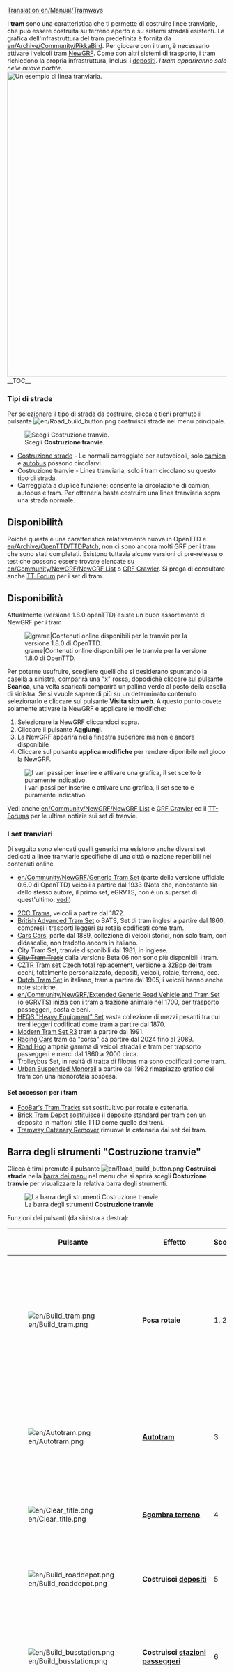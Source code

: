 [[Translation:en/Manual/Tramways]]
{{it/Indice dei contenuti}}

I '''tram''' sono una caratteristica che ti permette di costruire linee tranviarie, che può essere costruita su terreno aperto e su sistemi stradali esistenti. La grafica dell'infrastruttura del tram predefinita è fornita da [[en/Archive/Community/PikkaBird]]. Per giocare con i tram, è necessario attivare i veicoli tram [[it/NewGRF|NewGRF]]. Come con altri sistemi di trasporto, i tram richiedono la propria infrastruttura, inclusi i [[it/Manual/Depositi|depositi]].
''I tram appariranno solo nelle nuove partite. ''
[[File:en/Tramroute.png|thumb|700px|left|Un esempio di linea tranviaria.]]
__TOC__
{{en/html-clear-left}}

=== Tipi di strade ===
Per selezionare il tipo di strada da costruire, clicca e tieni premuto il pulsante [[File:en/Road build button.png]] costruisci strade nel menu principale.

[[File:it/Tramwaymenu.png|none|frame|Scegli '''Costruzione tranvie'''.]]

* [[it/Costruzione della carreggiata|Costruzione strade]] - Le normali carreggiate per autoveicoli, solo [[it/Camion|camion]] e [[it/Autobus|autobus]] possono circolarvi.
* Costruzione tranvie - Linea tranviaria, solo i tram circolano su questo tipo di strada.
* Carreggiata a duplice funzione: consente la circolazione di camion, autobus e tram. Per ottenerla basta costruire una linea tranviaria sopra una strada normale.

== Disponibilità ==
Poiché questa è una caratteristica relativamente nuova in OpenTTD e [[en/Archive/OpenTTD/TTDPatch]], non ci sono ancora molti GRF per i tram che sono stati completati. Esistono tuttavia alcune versioni di pre-release o test che possono essere trovate elencate su [[en/Community/NewGRF/NewGRF List]] o [http://grfcrawler.tt-forums.net/index.php?do=list&cid=105 GRF Crawler ]. Si prega di consultare anche [http://www.tt-forums.net/viewforum.php?f=26 TT-Forum] per i set di tram.

==Disponibilità==
Attualmente (versione 1.8.0 openTTD) esiste un buon assortimento di NewGRF per i tram 

[[File:it/On content tram.png|none|grame|Contenuti online disponibili per le tranvie per la versione 1.8.0 di OpenTTD.]]

Per poterne usufruire, scegliere quelli che si desiderano spuntando la casella a sinistra, comparirà una "x" rossa, dopodichè cliccare sul pulsante '''Scarica''', una volta scaricati comparirà un pallino verde al posto della casella di sinistra. Se si vvuole sapere di più su un determinato contenuto selezionarlo e cliccare sul pulsante '''Visita sito web'''. A questo punto dovete solamente attivare la NewGRF e applicare le modifiche:

# Selezionare la NewGRF cliccandoci sopra.
# Cliccare il pulsante '''Aggiungi'''.
# La NewGRF apparirà nella finestra superiore ma non è ancora disponibile
# Cliccare sul pulsante '''applica modifiche''' per rendere diponibile nel gioco la NewGRF.

[[File:it/NewGRF add grf trams.png|none|frame|I vari passi per inserire e attivare una grafica, il set scelto è puramente indicativo.]]

Vedi anche [[en/Community/NewGRF/NewGRF List]] e [http://grfcrawler.tt-forums.net/index.php?do=list&cid=105 GRF Crawler] ed il [http://www.tt-forums.net/viewforum.php?f=26 TT-Forums] per le ultime notizie sui set di tranvie.

===I set tranviari===
Di seguito sono elencati quelli generici ma esistono anche diversi set dedicati a linee tranviarie specifiche di una città o nazione reperibili nei contenuti online.
* [[en/Community/NewGRF/Generic Tram Set]] (parte della versione ufficiale 0.6.0 di OpenTTD) veicoli a partire dal 1933 (Nota che, nonostante sia dello stesso autore, il primo set, eGRVTS, non è un superset di quest'ultimo: [http://www.tt-forums.net/viewtopic.php?p=643673#p643673 vedi]){{en/-right}}
{{en/Feature|0.6|text='' - Generic Tram Set''|align="right"}}
* [https://www.tt-forums.net/viewtopic.php?f=26&t=71217 2CC Trams], veicoli a partire dal 1872.
* [https://www.tt-forums.net/viewtopic.php?f=67&t=55284 British Advanced Tram Set] o BATS, Set di tram inglesi a partire dal 1860, compresi i trasporti leggeri su rotaia codificati come tram.
* [https://www.tt-forums.net/viewtopic.php?&t=74705 Cars Cars], parte dal 1889, collezione di veicoli storici, non solo tram, con didascalie, non tradotto ancora in italiano.
* City Tram Set, tranvie disponibili dal 1981, in inglese.
* [https://www.tt-forums.net/viewtopic.php?f=26&t=71516 <s>City Tram Track</s>] dalla versione Beta 06 non sono più disponibili i tram.
* [https://www.tt-forums.net/viewtopic.php?f=26&t=76558 CZTR Tram set] Czech total replacement, versione a 32Bpp dei tram cechi, totalmente personalizzato, depositi, veicoli, rotaie, terreno, ecc.
* [https://dev.openttdcoop.org/projects/dutchtramset Dutch Tram Set] in italiano, tram a partire dal 1905, i veicoli hanno anche note storiche.
* [[en/Community/NewGRF/Extended Generic Road Vehicle and Tram Set]] (o eGRVTS) inizia con i tram a trazione animale nel 1700, per trasporto passeggeri, posta e beni.
* [https://www.tt-forums.net/viewtopic.php?f=67&t=37912 HEQS "Heavy Equipment" Set] vasta collezione di mezzi pesanti tra cui treni leggeri codificati come tram a partire dal 1870.
* [https://www.tt-forums.net/viewtopic.php?t=33023 Modern Tram Set R3] tram a partire dal 1991.
* [https://www.tt-forums.net/viewtopic.php?f=67&t=74448 Racing Cars] tram da "corsa" da partire dal 2024 fino al 2089.
* [https://www.tt-forums.net/viewtopic.php?f=26&t=70241 Road Hog] ampaia gamma di veicoli stradali e tram per trapsorto passeggeri e merci dal 1860 a 2000 circa.
* Trolleybus Set, in realtà di tratta di filobus ma sono codificati come tram.
* [https://www.tt-forums.net/viewtopic.php?f=26&t=38413 Urban Suspended Monorail] a partire dal 1982 rimapiazzo grafico dei tram con una monorotaia sospesa.
====Set accessori per i tram====
* [https://www.tt-forums.net/viewtopic.php?t=45439 FooBar's Tram Tracks] set sostituitivo per rotaie e catenaria.
* [https://www.tt-forums.net/viewtopic.php?f=67&t=71966 Brick Tram Depot] sostituisce il deposito standard per tram con un deposito in mattoni stile TTD come quello dei treni.
* [https://www.tt-forums.net/viewtopic.php?p=1202451#p1202451 Tramway Catenary Remover] rimuove la catenaria dai set dei tram.



==Barra degli strumenti "Costruzione tranvie"==
Clicca è tirni premuto il pulsante [[File:en/Road build button.png]] '''Costruisci strade''' nella [[it/interfaccia di gioco#Barra dei menu|barra dei menu]] nel menu che si aprirà scegli '''Costuzione tranvie''' per visualizzare la relativa barra degli strumenti.

[[File:it/Tramway construction.png|none|frame|La barra degli strumenti '''Costruzione tranvie''']]

Funzioni dei pulsanti (da sinistra a destra):
{| {{en/Wikitable}}
|- style="background:#efefef"
!width='46'|Pulsante
!width='150'|Effetto
!Scorciatoia
!Descrizione
|-
|[[File:en/Build tram.png]]||'''Posa rotaie'''||1, 2||Posa una linea tranviaria nella direzione indicata dall'immagine del pulsante: clicca e trascina per posarla. In combinazione con '''Ctrl''' rimuove i binari
|-
|[[File:en/Autotram.png]]||'''[[it/Autotram|Autotram]]'''||3||Un efficiente strumento per posare la linea tranviaria in tutte le direzioni. In combinazione con '''Ctrl''' rimuove i binari.
|-
|[[File:en/Clear title.png]]||'''[[it/Manual/Modellazione terreno|Sgombra terreno]] '''||4||Libera il terreno da alberi e infrastrutture.
|-
|[[File:en/Build roaddepot.png]]||'''Costruisci [[it/Manual/Depositi|depositi]]'''||5||Apre la finestra depositi dove si può scegliere l'orientamento della struttura da piazzare.
|-
|[[File:en/Build busstation.png]]||'''Costruisci [[it/Manual/Stazioni#Stazione degli autobus|stazioni passeggeri]]'''||6||Apre la finestra per orientare e costruire una stazione dei tram per trasporto persone.
|-
|[[File:en/Build truckstation.png]]||'''Costruisci [[it/Manual/Stazioni#Piazzole di carico|stazioni di smistamento merci]]'''||7|||Apre la finestra per orientare e costruire una stazione di tram, ferrovia leggera, per trasmorto merci.
|-
|[[File:en/Build roadbridge.png]]||'''Costruisci [[it/Manual/Ponti|ponti]]'''||B||Permette di costruire ponti.
|-
|[[File:en/Build roadtunnel.png]]||'''Costruisci [[it/Manual/Tunnel|tunnel]]'''||T||Permette di costruire gallerie.
|-
|[[File:zh/Toggle clear active.png]]||'''Alterna cancella\costruisci'''||R, Ctrl||Selezionando un altro strumento e poi questo permette di rimuovere quell'elemento. Puoi cambiarne lo stato premendo Ctrl.
|}

Oltre che su terreno pianeggiante strade, depositi e stazioni possono anche essere [[it/Archive/Manual/Settings/Costruire sui pendii|costruiti su pendii]].

==Posa dei binari==
''Per maggiori infomrazioni vedi '''[[it/Autotram|Autotram]]'''''

Quando si collocano i binari occorre tenere presente che le vetture del tram hanno bisogno di anelli terminali per girarsi e tornare indietro. Un anello terminale viene costruito posizionando una mezza piastrella di traccia. Anche se graficamente l'anello sembra coprire l'intero tile sulla mappa effettivamente occupa solo il mezzo tile interno rivolto verso la traccia. La mezza tessera è sempre all'estremità aperta, cioè opposta all'estremità rotonda. Questo è importante se si desidera rimuovere singoli pezzi di traccia. Posare più di un pezzo di binario su una tessera crea una pista dritta o curva o una traversata e non consente di girarsi. 

== Costruire una tranvia ==
Per costruire una tranvia posiziona un deposito tram, clicca sul deposito appena posizionato e poi sul pulsante '''Nuovi veicoli''' quindi seleziona un veicolo e acquistalo. Questo sarà inserito nel deposito e verrà aperta la finestra del veicolo. Inserisci gli [[it/Manual/Ordini|ordini]] e clicca sul pulsante della finestra del veicolo contrassegnato con '''Fermo''' per far partire il tram.


[[Category:en/0.6.0 Features]]
[[Category:it/Veicoli stradali]]